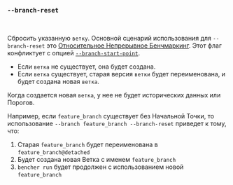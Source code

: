 ### `--branch-reset`

<br />

Сбросить указанную `ветку`.
Основной сценарий использования для `--branch-reset` это [Относительное Непрерывное Бенчмаркинг][относительное непрерывное бенчмаркинг].
Этот флаг конфликтует с опцией [`--branch-start-point`][точка начала ветки].

- Если `ветка` не существует, она будет создана.
- Если `ветка` существует, старая версия `ветки` будет переименована,
  и будет создана новая `ветка`.

Когда создается новая `ветка`, у нее не будет исторических данных или Порогов.

Например, если `feature_branch` существует без Начальной Точки,
то использование `--branch feature_branch --branch-reset` приведет к тому, что:

1. Старая `feature_branch` будет переименована в `feature_branch@detached`
2. Будет создана новая Ветка с именем `feature_branch`
3. `bencher run` будет продолжен с использованием новой `feature_branch`

[относительное непрерывное бенчмаркинг]: /ru/docs/how-to/track-benchmarks/#relative-continuous-benchmarking

[точка начала ветки]: #--branch-start-point-branch